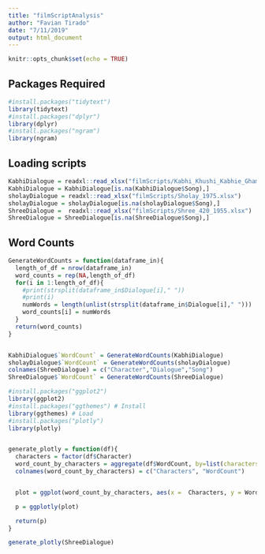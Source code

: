 ```yaml
---
title: "filmScriptAnalysis"
author: "Favian Tirado"
date: "7/11/2019"
output: html_document
---
```


```r
knitr::opts_chunk$set(echo = TRUE)
```


## Packages Required

```r
#install.packages("tidytext")
library(tidytext)
#install.packages("dplyr")
library(dplyr)
#install.packages("ngram")
library(ngram)
```


## Loading scripts
```r
KabhiDialogue = readxl::read_xlsx("filmScripts/Kabhi_Khushi_Kabhie_Gham_2001.xlsx")
KabhiDialogue = KabhiDialogue[is.na(KabhiDialogue$Song),]
sholayDialogue = readxl::read_xlsx("filmScripts/Sholay_1975.xlsx")
sholayDialogue = sholayDialogue[is.na(sholayDialogue$Song),]
ShreeDialogue =  readxl::read_xlsx("filmScripts/Shree_420_1955.xlsx")
ShreeDialogue = ShreeDialogue[is.na(ShreeDialogue$Song),]
```

## Word Counts


```r
GenerateWordCounts = function(dataframe_in){
  length_of_df = nrow(dataframe_in)
  word_counts = rep(NA,length_of_df)
  for(i in 1:length_of_df){
    #print(strsplit(dataframe_in$Dialogue[i]," "))
    #print(i)
    numWords = length(unlist(strsplit(dataframe_in$Dialogue[i]," ")))
    word_counts[i] = numWords
  }
  return(word_counts)
}


KabhiDialogue$`WordCount` = GenerateWordCounts(KabhiDialogue)
sholayDialogue$`WordCount` = GenerateWordCounts(sholayDialogue)
colnames(ShreeDialogue) = c("Character","Dialogue","Song")
ShreeDialogue$`WordCount` = GenerateWordCounts(ShreeDialogue)
```

```r
#install.packages("ggplot2")
library(ggplot2)
#install.packages("ggthemes") # Install 
library(ggthemes) # Load
#install.packages("plotly")
library(plotly)


generate_plotly = function(df){
  characters = factor(df$Character)
  word_count_by_characters = aggregate(df$WordCount, by=list(characters_list=characters), FUN=sum)
  colnames(word_count_by_characters) = c("Characters", "WordCount")


  plot = ggplot(word_count_by_characters, aes(x =  Characters, y = WordCount))+geom_bar(stat="identity")+theme(axis.text.x = element_text(angle = 90, hjust = 1))

  p = ggplotly(plot)

  return(p)
}

generate_plotly(ShreeDialogue)

```




